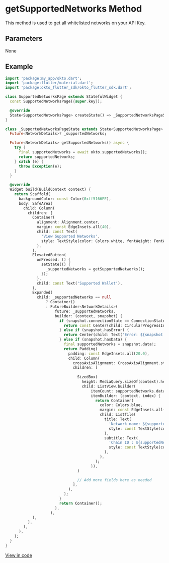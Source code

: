 
# getSupportedNetworks Method
This method is used to get all whitelisted networks on your API Key.

## Parameters
None


## Example
```dart copy
import 'package:my_app/okto.dart';
import 'package:flutter/material.dart';
import 'package:okto_flutter_sdk/okto_flutter_sdk.dart';

class SupportedNetworksPage extends StatefulWidget {
  const SupportedNetworksPage({super.key});

  @override
  State<SupportedNetworksPage> createState() => _SupportedNetworksPageState();
}

class _SupportedNetworksPageState extends State<SupportedNetworksPage> {
  Future<NetworkDetails>? _supportedNetworks;

  Future<NetworkDetails> getSupportedNetworks() async {
    try {
      final supportedNetworks = await okto.supportedNetworks();
      return supportedNetworks;
    } catch (e) {
      throw Exception(e);
    }
  }

  @override
  Widget build(BuildContext context) {
    return Scaffold(
      backgroundColor: const Color(0xff5166EE),
      body: SafeArea(
        child: Column(
          children: [
            Container(
              alignment: Alignment.center,
              margin: const EdgeInsets.all(40),
              child: const Text(
                'View Supported Networks',
                style: TextStyle(color: Colors.white, fontWeight: FontWeight.w800, fontSize: 30),
              ),
            ),
            ElevatedButton(
              onPressed: () {
                setState(() {
                  _supportedNetworks = getSupportedNetworks();
                });
              },
              child: const Text('Supported Wallet'),
            ),
            Expanded(
              child: _supportedNetworks == null
                  ? Container()
                  : FutureBuilder<NetworkDetails>(
                      future: _supportedNetworks,
                      builder: (context, snapshot) {
                        if (snapshot.connectionState == ConnectionState.waiting) {
                          return const Center(child: CircularProgressIndicator(color: Colors.white));
                        } else if (snapshot.hasError) {
                          return Center(child: Text('Error: ${snapshot.error}'));
                        } else if (snapshot.hasData) {
                          final supportedNetworks = snapshot.data!;
                          return Padding(
                            padding: const EdgeInsets.all(20.0),
                            child: Column(
                              crossAxisAlignment: CrossAxisAlignment.start,
                              children: [
                               
                                SizedBox(
                                  height: MediaQuery.sizeOf(context).height * 0.6,
                                  child: ListView.builder(
                                      itemCount: supportedNetworks.data.network.length,
                                      itemBuilder: (context, index) {
                                        return Container(
                                          color: Colors.blue,
                                          margin: const EdgeInsets.all(5),
                                          child: ListTile(
                                            title: Text(
                                              'Network name: ${supportedNetworks.data.network[index].networkName}',
                                              style: const TextStyle(color: Colors.white, fontSize: 20),
                                            ),
                                            subtitle: Text(
                                              'Chain ID : ${supportedNetworks.data.network[index].chainId}',
                                              style: const TextStyle(color: Colors.white, fontSize: 20),
                                            ),
                                          ),
                                        );
                                      }),
                                )

                                // Add more fields here as needed
                              ],
                            ),
                          );
                        }
                        return Container();
                      },
                    ),
            ),
          ],
        ),
      ),
    );
  }
}

```
[View in code](https://github.com/okto-hq/okto-sdk-flutter/blob/main/examples/example1/lib/screens/supported_networks_page.dart)